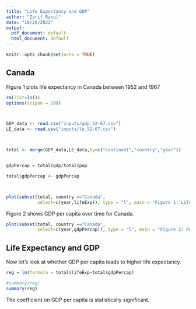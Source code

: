 ```yaml
---
title: "Life Expectancy and GDP"
author: "Zarif Rasul"
date: "10/20/2022"
output:
  pdf_document: default
  html_document: default
---
```


```r
knitr::opts_chunk$set(echo = TRUE)
```

## Canada

Figure 1 plots life expectancy in Canada between 1952 and 1967

```r
rm(list=ls())
options(scipen = 100)



GDP_data <- read.csv("inputs/gdp_52-67.csv")
LE_data <- read.csv("inputs/le_52-67.csv")



total <- merge(GDP_data,LE_data,by=c("continent","country","year"))


gdpPercap = total$gdp/total$pop

total$gdpPercap <- gdpPercap



plot(subset(total, country =="Canada",
            select=c(year,lifeExp)), type = "l", main = "Figure 1: Life expectancy in Canada" )
```

Figure 2 shows GDP per capita over time for Canada. 

```r
plot(subset(total, country =="Canada",
            select=c(year,gdpPercap)), type = "l", main = "Figure 2: Per Capita GDP in Canada" )

```

## Life Expectancy and GDP

Now let's look at whether GDP per capita leads to higher life expectancy. 

```r
reg = lm(formula = total$lifeExp~total$gdpPercap)

#summary(reg)
summary(reg)
```
The coefficient on GDP per capita is statistically significant. 
